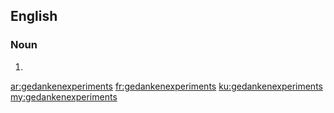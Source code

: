 ==English==

===Noun===
{{head|en|plural}}

# {{plural of|gedankenexperiment|lang=en}}

[[ar:gedankenexperiments]]
[[fr:gedankenexperiments]]
[[ku:gedankenexperiments]]
[[my:gedankenexperiments]]